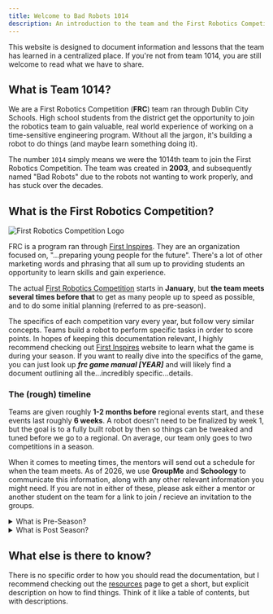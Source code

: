 ```yaml
---
title: Welcome to Bad Robots 1014
description: An introduction to the team and the First Robotics Competition
---
```


This website is designed to document information and lessons that the team has learned in a centralized place.
If you're not from team 1014, you are still welcome to read what we have to share.

## What is Team 1014?

We are a First Robotics Competition (**FRC**) team ran through Dublin City Schools. High school students from the district
get the opportunity to join the robotics team to gain valuable, real world experience of working on a time-sensitive engineering program.
Without all the jargon, it's building a robot to do things (and maybe learn something doing it).

The number `1014` simply means we were the 1014th team to join the First Robotics Competition. The team was created in **2003**,
and subsequently named "Bad Robots" due to the robots not wanting to work properly, and has stuck over the decades.

## What is the First Robotics Competition?

![First Robotics Competition Logo](../../assets/FIRSTRobotics_dark.png)

FRC is a program ran through [First Inspires](https://www.firstinspires.org/). They are an organization focused on, "...preparing
young people for the future". There's a lot of other marketing words and phrasing that all sum up to providing students an opportunity
to learn skills and gain experience.

The actual [First Robotics Competition](https://www.firstinspires.org/robotics/frc) starts in **January**, but **the team meets several
times before that** to get as many people up to speed as possible, and to do some initial planning (referred to as pre-season).

The specifics of each competition vary every year, but follow very similar concepts. Teams build a robot to perform specific tasks
in order to score points. In hopes of keeping this documentation relevant, I highly recommend checking out
[First Inspires](https://www.firstinspires.org/) website to learn what the game is during your season. If you want to really dive into
the specifics of the game, you can just look up **_frc game manual [YEAR]_** and will likely find a document outlining all
the...incredibly specific...details.

### The (rough) timeline

Teams are given roughly **1-2 months before** regional events start, and these events last roughly **6 weeks**. A robot doesn't need to be
finalized by week 1, but the goal is to a fully built robot by then so things can be tweaked and tuned before we go to a regional. On average,
our team only goes to two competitions in a season.

When it comes to meeting times, the mentors will send out a schedule for when the team meets. As of 2026, we use **GroupMe** and **Schoology**
to communicate this information, along with any other relevant information you might need. If you are not in either of these, please ask either
a mentor or another student on the team for a link to join / recieve an invitation to the groups.

<details>
  <summary>What is Pre-Season?</summary>
  Pre-Season refers to a few meetings that happen in the weeks prior to the
  actual competition starting. This is mainly dedicated to getting new members
  up to speed before we start building.
</details>

<details>
  <summary>What is Post Season?</summary>
  After week 6, assuming the team doesn't make it to worlds, we enter post
  season where the team does some planning, preparation, and generally trying to
  reduce the work we have to do once season starts.
</details>

## What else is there to know?

There is no specific order to how you should read the documentation, but I recommend checking out the [resources](/resources/) page
to get a short, but explicit description on how to find things. Think of it like a table of contents, but with descriptions.

